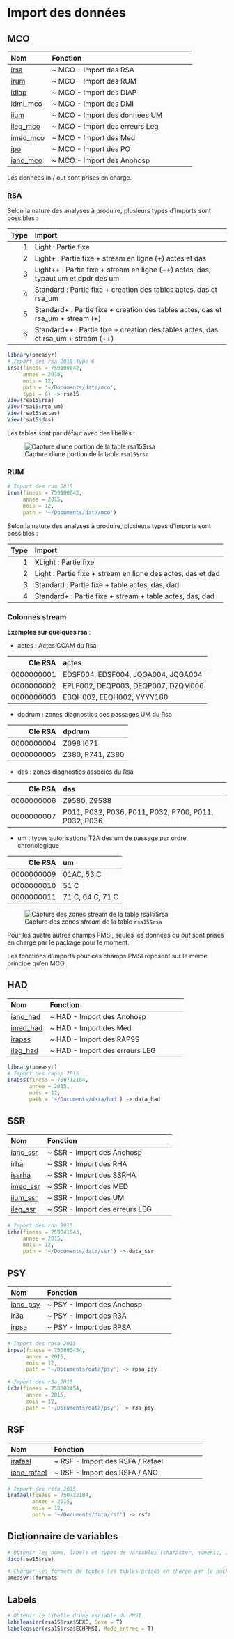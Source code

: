 # Import des données


## MCO

|Nom       |Fonction                           |
|:---------|:----------------------------------|
|[irsa](https://im-aphp.github.io/pmeasyr/reference/irsa.html)      |~ MCO - Import des RSA             |
|[irum](https://im-aphp.github.io/pmeasyr/reference/irum.html)      |~ MCO - Import des RUM             |
|[idiap](https://im-aphp.github.io/pmeasyr/reference/idiap.html)     |~ MCO - Import des DIAP            |
|[idmi_mco](https://im-aphp.github.io/pmeasyr/reference/idmi_mco.html)  |~ MCO - Import des DMI             |
|[iium](https://im-aphp.github.io/pmeasyr/reference/iium.html)      |~ MCO - Import des donnees UM      |
|[ileg_mco](https://im-aphp.github.io/pmeasyr/reference/ileg_mco.html)  |~ MCO - Import des erreurs Leg     |
|[imed_mco](https://im-aphp.github.io/pmeasyr/reference/imed_mco.html)  |~ MCO - Import des Med             |
|[ipo](https://im-aphp.github.io/pmeasyr/reference/ipo.html)       |~ MCO - Import des PO              |
|[iano_mco](https://im-aphp.github.io/pmeasyr/reference/iano_mco.html)  |~ MCO - Import des Anohosp         |

Les données in / out sont prises en charge.

### RSA

Selon la nature des analyses à produire, plusieurs types d'imports sont possibles : 

| Type|Import                                                                               |
|----:|:------------------------------------------------------------------------------------|
|    1|Light      : Partie fixe                                                             |
|    2|Light+     : Partie fixe + stream en ligne (+) actes et das                          |
|    3|Light++    : Partie fixe + stream en ligne (++) actes, das, typaut um et dpdr des um |
|    4|Standard   : Partie fixe + creation des tables actes, das et rsa_um                  |
|    5|Standard+  : Partie fixe + creation des tables actes, das et rsa_um + stream (+)     |
|    6|Standard++ : Partie fixe + creation des tables actes, das et rsa_um + stream (++)    |


```r
library(pmeasyr)
# Import des rsa 2015 type 6
irsa(finess = 750100042, 
     annee = 2015, 
     mois = 12, 
     path = '~/Documents/data/mco', 
     typi = 6) -> rsa15
View(rsa15$rsa)
View(rsa15$rsa_um)
View(rsa15$actes)
View(rsa15$das)
```

Les tables sont par défaut avec des libellés :

![Capture d'une portion de la table `rsa15$rsa`](images/rsa1.png)

### RUM

```r
# Import des rum 2015
irum(finess = 750100042, 
     annee = 2015, 
     mois = 12, 
     path = '~/Documents/data/mco')
```

Selon la nature des analyses à produire, plusieurs types d'imports sont possibles : 

| Type|Import                                                          |
|----:|:---------------------------------------------------------------|
|    1|XLight    : Partie fixe                                         |
|    2|Light     : Partie fixe + stream en ligne des actes, das et dad |
|    3|Standard  : Partie fixe + table actes, das, dad                 |
|    4|Standard+ : Partie fixe + stream + table actes, das, dad        |

### Colonnes stream

**Exemples sur quelques rsa** : 

  - actes : Actes CCAM du Rsa

| Cle RSA  |  actes                                 |
|---------:|:---------------------------------------|
|0000000001|      EDSF004, EDSF004, JQGA004, JQGA004|
|0000000002|      EPLF002, DEQP003, DEQP007, DZQM006|
|0000000003|               EBQH002, EEQH002, YYYY180|
 

  - dpdrum : zones diagnostics des passages UM du Rsa

| Cle RSA  |  dpdrum                   |                  
|---------:|:--------------------------|
|0000000004|                 Z098  I671|
|0000000005|           Z380, P741, Z380|

  - das : zones diagnostics associes du Rsa

| Cle RSA  |  das                                               |
|---------:|:---------------------------------------------------|
|0000000006|                                        Z9580, Z9588|
|0000000007|P011, P032, P036, P011, P032, P700, P011, P032, P036|

  - um : types autorisations T2A des um de passage par ordre chronologique

| Cle RSA  |  um                    |
|---------:|:-----------------------|
|0000000009|              01AC, 53 C|
|0000000010|                    51 C|
|0000000011|        71 C, 04 C, 71 C|

![Capture des zones *stream* de la table `rsa15$rsa`](images/rsa_stream.png)



Pour les quatre autres champs PMSI, seules les données du *out* sont prises en charge par le package pour le moment.

Les fonctions d'imports pour ces champs PMSI reposent sur le même principe qu'en MCO.

## HAD

|Nom        |Fonction                              |
|:----------|:-------------------------------------|
|[iano_had](https://im-aphp.github.io/pmeasyr/reference/iano_had.html)   |~ HAD - Import des Anohosp            |
|[imed_had](https://im-aphp.github.io/pmeasyr/reference/imed_had.html)   |~ HAD - Import des Med                |
|[irapss](https://im-aphp.github.io/pmeasyr/reference/irapss.html)     |~ HAD - Import des RAPSS              |
|[ileg_had](https://im-aphp.github.io/pmeasyr/reference/ileg_had.html)     |~ HAD - Import des erreurs LEG        |

```r
library(pmeasyr)
# Import des rapss 2015
irapss(finess = 750712184,
       annee = 2015,
       mois = 12,
       path = '~/Documents/data/had') -> data_had
```

## SSR

|Nom        |Fonction                              |
|:----------|:-------------------------------------|
|[iano_ssr](https://im-aphp.github.io/pmeasyr/reference/iano_ssr.html)   |~ SSR - Import des Anohosp            |
|[irha](https://im-aphp.github.io/pmeasyr/reference/irha.html)       |~ SSR - Import des RHA                |
|[issrha](https://im-aphp.github.io/pmeasyr/reference/issrha.html)     |~ SSR - Import des SSRHA              |
|[imed_ssr](https://im-aphp.github.io/pmeasyr/reference/imed_ssr.html)     |~ SSR - Import des MED              |
|[iium_ssr](https://im-aphp.github.io/pmeasyr/reference/iium_ssr.html)     |~ SSR - Import des UM              |
|[ileg_ssr](https://im-aphp.github.io/pmeasyr/reference/ileg_ssr.html)     |~ SSR - Import des erreurs LEG        |


```r
# Import des rha 2015
irha(finess = 750041543,
     annee = 2015,
     mois = 12,
     path = '~/Documents/data/ssr') -> data_ssr
```

## PSY

|Nom        |Fonction                              |
|:----------|:-------------------------------------|
|[iano_psy](https://im-aphp.github.io/pmeasyr/reference/iano_psy.html)   |~ PSY - Import des Anohosp            |
|[ir3a](https://im-aphp.github.io/pmeasyr/reference/ir3a.html)       |~ PSY - Import des R3A                |
|[irpsa](https://im-aphp.github.io/pmeasyr/reference/irpsa.html)      |~ PSY - Import des RPSA               |

```r
# Import des rpsa 2015
irpsa(finess = 750803454,
      annee = 2015,
      mois = 12,
      path = '~/Documents/data/psy') -> rpsa_psy

# Import des r3a 2015
ir3a(finess = 750803454,
      annee = 2015,
      mois = 12,
      path = '~/Documents/data/psy') -> r3a_psy
```

## RSF

|Nom        |Fonction                              |
|:----------|:-------------------------------------|
|[irafael](https://im-aphp.github.io/pmeasyr/reference/irafael.html)    |~ RSF - Import des RSFA / Rafael      |
|[iano_rafael](https://im-aphp.github.io/pmeasyr/reference/iano_rafael.html)|~ RSF - Import des RSFA / ANO         |


```r
# Import des rsfa 2015
irafael(finess = 750712184,
        annee = 2015,
        mois = 12,
        path = '~/Documents/data/rsf') -> rsfa
```



## Dictionnaire de variables


```r
# Obtenir les noms, labels et types de variables (character, numeric, integer, date, ...)
dico(rsa15$rsa)
```

```r
# Charger les formats de toutes les tables prises en charge par le package
pmeasyr::formats
```


## Labels

```r
# Obtenir le libelle d'une variable du PMSI
labeleasier(rsa15$rsa$SEXE, Sexe = T)
labeleasier(rsa15$rsa$ECHPMSI, Mode_entree = T)
```


